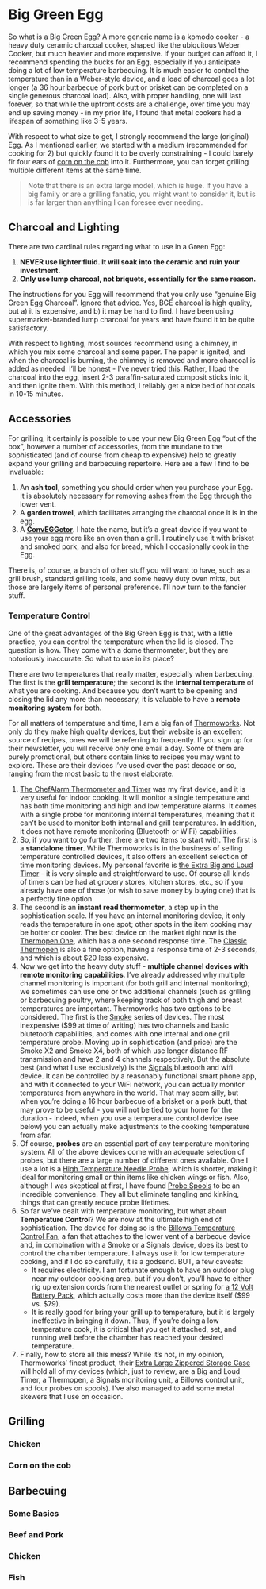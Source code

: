 # Big Green Egg {#bge}

So what is a Big Green Egg?  A more generic name is a komodo cooker - a heavy duty ceramic charcoal cooker, shaped like the ubiquitous Weber Cooker, but much heavier and more expensive.  If your budget can afford it, I recommend spending the bucks for an Egg, especially if you anticipate doing a lot of low temperature barbecuing.  It is much easier to control the temperature than in a Weber-style device, and a load of charcoal goes a lot longer (a 36 hour barbecue of pork butt or brisket can be completed on a single generous charcoal load).  Also, with proper handling, one will last forever, so that while the upfront costs are a challenge, over time you may end up saving money - in my prior life, I found that metal cookers had a lifespan of something like 3-5 years.

With respect to what size to get, I strongly recommend the large (original) Egg.  As I mentioned earlier, we started with a medium (recommended for cooking for 2) but quickly found it to be overly constraining - I could barely fir four ears of [corn on the cob](#corn) into it.  Furthermore, you can forget grilling multiple different items at the same time.  

>Note that there is an extra large model, which is huge.  If you have a big family or are a grilling fanatic, you might want to consider it, but is is far larger than anything I can foresee ever needing.  

## Charcoal and Lighting

There are two cardinal rules regarding what to use in a Green Egg:

1.  **NEVER use lighter fluid.  It will soak into the ceramic and ruin your investment.**
2.  **Only use lump charcoal, not briquets, essentially for the same reason.**

The instructions for you Egg will recommend that you only use "genuine Big Green Egg Charcoal".  Ignore that advice.  Yes, BGE charcoal is high quality, but a) it is expensive, and b) it may be hard to find.  I have been using supermarket-branded lump charcoal for years and have found it to be quite satisfactory.

With respect to lighting, most sources recommend using a chimney, in which you mix some charcoal and some paper.  The paper is ignited, and when the charcoal is burning, the chimney is removed and more charcoal is added as needed.  I'll be honest - I've never tried this.  Rather, I load the charcoal into the egg, insert 2-3 paraffin-saturated composit sticks into it, and then ignite them.  With this method, I reliably get a nice bed of hot coals in 10-15 minutes.

## Accessories

For grilling, it certainly is possible to use your new Big Green Egg "out of the box", however a number of accessories, from the mundane to the sophisticated (and of course from cheap to expensive) help to greatly expand your grilling and barbecuing repertoire.  Here are a few I find to be invaluable:

1.  An **ash tool**, something you should order when you purchase your Egg.  It is absolutely necessary for removing ashes from the Egg through the lower vent.  
2.  A **garden trowel**,  which facilitates arranging the charcoal once it is in the egg.
3.  A [**ConvEGGctor**](https://biggreenegg.com/product/conveggtor/).  I hate the name, but it's a great device if you want to use your egg more like an oven than a grill.  I routinely use it with brisket and smoked pork, and also for bread, which I occasionally cook in the Egg.

There is, of course, a bunch of other stuff you will want to have, such as a grill brush, standard grilling tools, and some heavy duty oven mitts, but those are largely items of personal preference.  I'll now turn to the fancier stuff.

### Temperature Control

One of the great advantages of the Big Green Egg is that, with a little practice, you can control the temperature when the lid is closed.  The question is how.  They come with a dome thermometer, but they are notoriously inaccurate.  So what to use in its place?  

There are two temperatures that really matter, especially when barbecuing.  The first is the **grill temperature**; the second is the **internal temperature** of what you are cooking.  And because you don't want to be opening and closing the lid any more than necessary, it is valuable to have a **remote monitoring system** for both.

For all matters of temperature and time, I am a big fan of [Thermoworks](https://www.thermoworks.com/).  Not only do they make high quality devices, but their website is an excellent source of recipes, ones we will be referring to frequently.  If you sign up for their newsletter, you will receive only one email a day.  Some of them are purely promotional, but others contain links to recipes you may want to explore.  These are their devices I've used over the past decade or so, ranging from the most basic to the most elaborate.

1.  [The ChefAlarm Thermometer and Timer](https://www.thermoworks.com/chefalarm/) was my first device, and it is very useful for indoor cooking.  It will monitor a single temperature and has both time monitoring and high and low temperature alarms.  It comes with a single probe for monitoring internal temperatures, meaning that it can't be used to monitor both internal and grill temperatures.  In addition, it does not have remote monitoring (Bluetooth or WiFi) capabilities.  
2.  So, if you want to go further, there are two items to start with.  The first is a **standalone timer**.  While Thermoworks is in the business of selling temperature controlled devices, it also offers an excellent selection of time monitoring devices.  My personal favorite is [the Extra Big and Loud Timer](https://www.thermoworks.com/extra-big-loud/) - it is very simple and straightforward to use.  Of course all kinds of timers can be had at grocery stores, kitchen stores, etc., so if you already have one of those (or wish to save money by buying one) that is a perfectly fine option.
3.  The second is an **instant read thermometer**,  a step up in the sophistication scale.  If you have an internal monitoring device, it only reads the temperature in one spot; other spots in the item cooking may be hotter or cooler.  The best device on the market right now is the [Thermopen One](https://www.thermoworks.com/thermapen-one/), which has a one second response time.  The [Classic Thermopen](https://www.thermoworks.com/classic-thermapen/) is also a fine option, having a response time of 2-3 seconds, and which is about $20 less expensive.
4.  Now we get into the heavy duty stuff - **multiple channel devices with remote monitoring capabilities**.  I've already addressed why multiple channel monitoring is important (for both grill and internal monitoring); we sometimes can use one or two additional channels (such as grilling or barbecuing poultry, where keeping track of both thigh and breast temperatures are important.  Thermoworks has two options to be considered.  The first is the [Smoke](https://www.thermoworks.com/search.php?search_query=smoke) series of devices.  The most inexpensive ($99 at time of writing) has two channels and basic blutetooth capabilities, and comes with one internal and one grill temperature probe.  Moving up in sophistication (and price) are the Smoke X2 and Smoke X4, both of which use longer distance RF transmission and have 2 and 4 channels respectively. But the absolute best (and what I use exclusively) is the [Signals](https://www.thermoworks.com/signals/) bluetooth and wifi device.  It can be controlled by a reasonably functional smart phone app, and with it connected to your WiFi network, you can actually monitor temperatures from anywhere in the world.  That may seem silly, but when you're doing a 16 hour barbecue of a brisket or a pork butt, that may prove to be useful - you will not be tied to your home for the duration - indeed, when you use a temperature control device (see below) you can actually make adjustments to the cooking temperature from afar.
5.  Of course, **probes** are an essential part of any temperature monitoring system.  All of the above devices come with an adequate selection of probes, but there are a large number of different ones available.  One I use a lot is a [High Temperature Needle Probe](https://www.thermoworks.com/tx-1015x-n2/), which is shorter, making it ideal for monitoring small or thin items like chicken wings or fish.  Also, although I was skeptical at first, I have found [Probe Spools](https://www.thermoworks.com/silicone-probe-spool/) to be an incredible convenience.  They all but eliminate tangling and kinking, things that can greatly reduce probe lifetimes.
6.  So far we've dealt with temperature monitoring, but what about **Temperature Control**?  We are now at the ultimate high end of sophistication.  The device for doing so is the [Billows Temperature Control Fan](https://www.thermoworks.com/billows/), a fan that attaches to the lower vent of a barbecue device and, in combination with a Smoke or a Signals device, does its best to control the chamber temperature.  I always use it for low temperature cooking, and if I do so carefully, it is a godsend.  BUT, a few caveats:  
    - It requires electricity.  I am fortunate enough to have an outdoor plug near my outdoor cooking area, but if you don't, you'll have to either rig up extension cords from the nearest outlet or spring for [a 12 Volt Battery Pack](https://www.thermoworks.com/billows-12v-battery-bank/), which actually costs more than the device itself ($99 vs. $79).  
    - It is really good for bring your grill up to temperature, but it is largely ineffective in bringing it down.  Thus, if you're doing a low temperature cook, it is critical that you get it attached, set, and running well before the chamber has reached your desired temperature.  

7.  Finally, how to store all this mess?  While it's not, in my opinion, Thermoworks' finest product, their [Extra Large Zippered Storage Case](https://www.thermoworks.com/tx-1017x-c2/) will hold all of my devices (which, just to review, are a Big and Loud Timer, a Thermopen, a Signals monitoring unit, a Billows control unit, and four probes on spools).  I've also managed to add some metal skewers that I use on occasion.


## Grilling {#grill}

### Chicken

### Corn on the cob {#corn}  


## Barbecuing {#bbq}

### Some Basics

### Beef and Pork

### Chicken

### Fish
